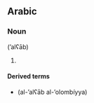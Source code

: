 ==Arabic==

===Noun===
{{Arab|'''ألعاب'''}} (’alʕāb)

# {{plural of|لعب|lang=ar}}

====Derived terms====
*{{l|ar|الألعاب الأولمبية}} (al-’alʕāb al-’olombíyya)